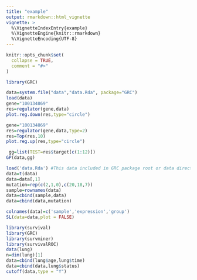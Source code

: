 ---
title: "example"
output: rmarkdown::html_vignette
vignette: >
  %\VignetteIndexEntry{example}
  %\VignetteEngine{knitr::rmarkdown}
  %\VignetteEncoding{UTF-8}
---

```{r, include = FALSE}
knitr::opts_chunk$set(
  collapse = TRUE,
  comment = "#>"
)
```

```{r downstream}
library(GRC)

data=system.file("data","data.Rda", package="GRC")
load(data) 
gene="100134869"
res=regulator(gene,data)
plot.reg.down(res,type="circle")

```

```{r upstream}
gene="100134869"
res=regulator(gene,data,type=2)
res=Top(res,10)
plot.reg.up(res,type="circle")

```

```{r The correlation between gene expression and pathway score }
 gg=list(TEST=res$target[c(1:12)])
GP(data,gg)
```
```{r  Synthetic lethal analysis}
load('data.Rda') #This data included in GRC package root or data directory.
data=t(data)
data=data[,1]
mutation=rep(c(2,1,0),c(20,18,7))
sample=rownames(data)
data=cbind(sample,data)
data=cbind(data,mutation)

colnames(data)=c('sample','expression','group') 
SL(data=data,plot = FALSE)           
```
```{r}
library(survival)
library(GRC)
library(survminer)
library(survivalROC)
data(lung)
n=dim(lung)[1]
data=cbind(lung$age,lung$time)
data=cbind(data,lung$status)
cutoff(data,type = "Y")
```



